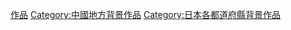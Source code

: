 {{日本行政區劃分類導航|背景作品}}
{{DEFAULTSORT:Shimane}}
[[Category:島根縣文化|作品]]
[[Category:中國地方背景作品|Category:中國地方背景作品]]
[[Category:日本各都道府縣背景作品|Category:日本各都道府縣背景作品]]